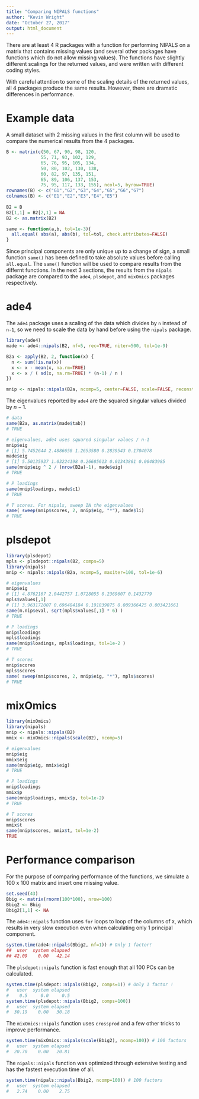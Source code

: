 ```yaml
---
title: "Comparing NIPALS functions"
author: "Kevin Wright"
date: "October 27, 2017"
output: html_document
---
```


There are at least 4 R packages with a function for performing NIPALS on a matrix that contains missing values (and several other packages have functions which do not allow missing values).  The functions have slightly different scalings for the returned values, and were written with different coding styles.

With careful attention to some of the scaling details of the returned values, all 4 packages produce the same results.  However, there are dramatic differences in performance.

# Example data

A small dataset with 2 missing values in the first column will be used to compare the numerical results from the 4 packages.

```r
B <- matrix(c(50, 67, 90, 98, 120,
             55, 71, 93, 102, 129,
             65, 76, 95, 105, 134,
             50, 80, 102, 130, 138,
             60, 82, 97, 135, 151,
             65, 89, 106, 137, 153,
             75, 95, 117, 133, 155), ncol=5, byrow=TRUE)
rownames(B) <- c("G1","G2","G3","G4","G5","G6","G7")
colnames(B) <- c("E1","E2","E3","E4","E5")
 
B2 = B
B2[1,1] = B2[2,1] = NA
B2 <- as.matrix(B2)

same <- function(a,b, tol=1e-3){
  all.equal( abs(a), abs(b), tol=tol, check.attributes=FALSE)
}
```

Since principal components are only unique up to a change of sign, a small function `same()` has been defined to take absolute values before calling `all.equal`. The `same()` function will be used to compare results from the differnt functions.  In the next 3 sections, the results from the `nipals` package are compared to the `ade4`, `plsdepot`, and `mixOmics` packages respectively.

# ade4

The `ade4` package uses a scaling of the data which divides by `n` instead of `n-1`, so we need to scale the data by hand before using the `nipals` package.

```r
library(ade4)
made <- ade4::nipals(B2, nf=5, rec=TRUE, niter=500, tol=1e-9)

B2a <- apply(B2, 2, function(x) {
  n <- sum(!is.na(x))
  x <- x - mean(x, na.rm=TRUE)
  x <- x / ( sd(x, na.rm=TRUE) * (n-1) / n )
})

mnip <- nipals::nipals(B2a, ncomp=5, center=FALSE, scale=FALSE, reconstruct=TRUE, maxiter=500, tol=1e-9)
```

The eigenvalues reported by `ade4` are the squared singular values divided by $n-1$.

```r
# data
same(B2a, as.matrix(made$tab))
# TRUE

# eigenvalues, ade4 uses squared singular values / n-1
mnip$eig
# [1] 5.7452644 2.4886658 1.2653580 0.2839543 0.1704078
made$eig
# [1] 5.50135937 1.03224198 0.26685613 0.01343861 0.00483985
same(mnip$eig ^ 2 / (nrow(B2a)-1), made$eig)
# TRUE

# P loadings
same(mnip$loadings, made$c1)
# TRUE

# T scores. For nipals, sweep IN the eigenvalues
same( sweep(mnip$scores, 2, mnip$eig, "*"), made$li)
# TRUE

```

# plsdepot

```r
library(plsdepot)
mpls <- plsdepot::nipals(B2, comps=5)
library(nipals)
mnip <- nipals::nipals(B2a, ncomp=5, maxiter=100, tol=1e-6)
```

```r
# eigenvalues
mnip$eig
# [1] 4.8762167 2.0442757 1.0728055 0.2369607 0.1432779
mpls$values[,1]
# [1] 3.963172007 0.696484184 0.191839875 0.009366425 0.003421661
same(m.nip$eval, sqrt(mpls$values[,1] * 6) )
# TRUE

# P loadings
mnip$loadings
mpls$loadings
same(mnip$loadings, mpls$loadings, tol=1e-2 )
# TRUE

# T scores
mnip$scores
mpls$scores
same( sweep(mnip$scores, 2, mnip$eig, "*"), mpls$scores)
# TRUE
```

# mixOmics

```r
library(mixOmics)
library(nipals)
mnip <- nipals::nipals(B2)
mmix <- mixOmics::nipals(scale(B2), ncomp=5)
```
```r
# eigenvalues
mnip$eig
mmix$eig
same(mnip$eig, mmix$eig)
# TRUE

# P loadings
mnip$loadings
mmix$p
same(mnip$loadings, mmix$p, tol=1e-2)
# TRUE

# T scores
mnip$scores
mmix$t
same(mnip$scores, mmix$t, tol=1e-2)
TRUE
```

# Performance comparison

For the purpose of comparing performance of the functions, we simulate a 100 x 100 matrix and insert one missing value.

```r
set.seed(43)
Bbig <- matrix(rnorm(100*100), nrow=100)
Bbig2 <- Bbig
Bbig2[1,1] <- NA
```

The `ade4::nipals` function uses `for` loops to loop of the columns of `X`, which results in very slow execution even when calculating only 1 principal component.

```r
system.time(ade4::nipals(Bbig2, nf=1)) # Only 1 factor!
##  user  system elapsed 
## 42.09    0.00   42.14 
```

The `plsdepot::nipals` function is fast enough that all 100 PCs can be calculated.

```r
system.time(plsdepot::nipals(Bbig2, comps=1)) # Only 1 factor !
#   user  system elapsed 
#    0.5     0.0     0.5 
system.time(plsdepot::nipals(Bbig2, comps=100))
#   user  system elapsed 
#  30.19    0.00   30.18 
```

The `mixOmics::nipals` function uses `crossprod` and a few other tricks to improve performance.

```r
system.time(mixOmics::nipals(scale(Bbig2), ncomp=100)) # 100 factors
#   user  system elapsed 
#  20.70    0.00   20.81 
```

The `nipals::nipals` function was optimized through extensive testing and has the fastest execution time of all.

```r
system.time(nipals::nipals(Bbig2, ncomp=100)) # 100 factors
#   user  system elapsed 
#   2.74    0.00    2.75 
```
